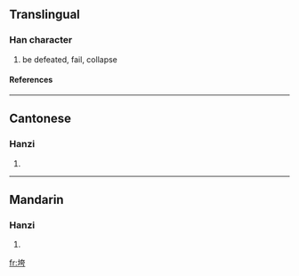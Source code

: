 ==Translingual==
===Han character===
{{Han char|rn=32|rad=土|as=06|sn=9|four=4412<sub>7</sub>|canj=土大一尸 (GKMS)}}
# be defeated, fail, collapse
====References====
{{Han ref|kx=0228.291|hdz=10438.030|uh=57AE|ud=22446|bh=ABB1|bd=43953}}
----
==Cantonese==
===Hanzi===
{{yue-hanzi|jyut=|y=kwa1}}
# {{defn|Cantonese}}
----
==Mandarin==
===Hanzi===
{{cmn-hanzi|pin=[[fú]] (fu2), [[kuǎ]] (kua3), [[póu]] (pou2)|wg=fu<sup>2</sup>, k'ua<sup>3</sup>, p'ou<sup>2</sup>}}
# {{defn|Mandarin}}

[[fr:垮]]